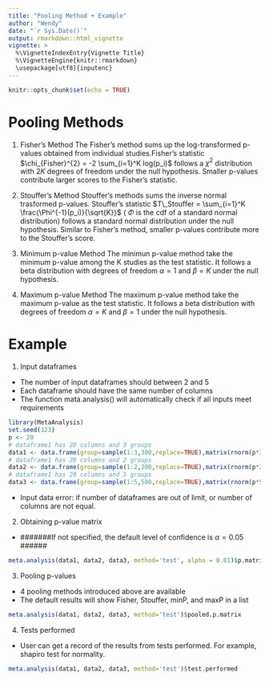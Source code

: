 ```yaml
---
title: "Pooling Method + Example"
author: "Wendy"
date: "`r Sys.Date()`"
output: rmarkdown::html_vignette
vignette: >
  %\VignetteIndexEntry{Vignette Title}
  %\VignetteEngine{knitr::rmarkdown}
  \usepackage[utf8]{inputenc}
---
```


```r
knitr::opts_chunk$set(echo = TRUE)
```

# Pooling Methods

1. Fisher's Method
  The Fisher's method sums up the log-transformed p-values obtained from individual studies.Fisher's statistic $\chi_{Fisher}^{2} = -2 \sum_{i=1}^K log(p_i)$ follows a $\chi^{2}$ distribution with $2K$ degrees of freedom under the null hypothesis. Smaller p-values contribute larger scores to the Fisher's statistic.
  
2. Stouffer's Method
  Stouffer's methods sums the inverse normal trasformed p-values. Stouffer's statistic $T\_Stouffer = \sum_{i=1}^K \frac{\Phi^{-1}(p_i)}{\sqrt{K}}$ ( $\Phi$ is the cdf of a standard normal distribution) follows a standard normal distribution under the null hypothesis. Similar to Fisher's method, smaller p-values contribute more to the Stouffer's score.
  
3. Minimum p-value Method
  The minimun p-value method take the minimum p-value among the K studies as the test statistic. It follows a beta distribution with degrees of freedom $\alpha = 1$ and $\beta = K$ under the null hypothesis.
  
4. Maximum p-value Method
  The maximum p-value method take the maximum p-value as the test statistic. It follows a beta distribution with degrees of freedom $\alpha = K$ and $\beta = 1$ under the null hypothesis.
 
# Example

1. Input dataframes
  * The number of input dataframes should between 2 and 5
  * Each dataframe should have the same number of columns
  * The function mata.analysis() will automatically check if all inputs meet requirements
```r
library(MetaAnalysis)
set.seed(123)
p <- 20
# dataframe1 has 20 columns and 3 groups
data1 <- data.frame(group=sample(1:3,300,replace=TRUE),matrix(rnorm(p*300),ncol=p))
# dataframe1 has 20 columns and 2 groups
data2 <- data.frame(group=sample(1:2,200,replace=TRUE),matrix(rnorm(p*200),ncol=p))
# dataframe1 has 20 columns and 5 groups
data3 <- data.frame(group=sample(1:5,500,replace=TRUE),matrix(rnorm(p*500),ncol=p))
```
  * Input data error: if number of dataframes are out of limit, or number of columns are not equal.

2. Obtaining p-value matrix
  * #######If not specified, the default level of confidence is $\alpha = 0.05$ ######
```r
meta.analysis(data1, data2, data3, method='test', alpha = 0.01)$p.matrix
```
3. Pooling p-values
  * 4 pooling methods introduced above are available
  * The default results will show Fisher, Stouffer, minP, and maxP in a list
```r
meta.analysis(data1, data2, data3, method='test')$pooled.p.matrix
```
4. Tests performed
  * User can get a record of the results from tests performed. For example, shapiro test for normality. 
```r
meta.analysis(data1, data2, data3, method='test')$test.performed
```
  
